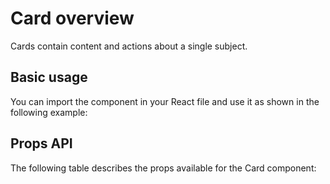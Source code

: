 
<Meta title="Components/Card/Overview" of={CardStories} />

# Card overview

Cards contain content and actions about a single subject.

## Basic usage

You can import the component in your React file and use it as shown in the following example:

<SourceCode of={CardStories.DefaultStory} shown />

## Props API

The following table describes the props available for the Card component:

<ArgTypes of={CardStories.DefaultStory} sort="alpha" />
